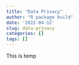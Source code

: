 ```yaml
---
title: "Data Privacy"
author: "R package build"
date: '2022-04-12'
slug: data-privacy
categories: []
tags: []
---
```

This is temp
<script src="https://gist.github.com/spencergoldberg1/377d586c389fa8a6b2560a761f74cda2.js"></script>

